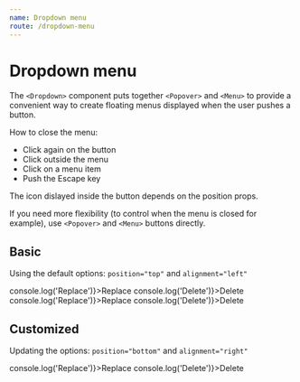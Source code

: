 ```yaml
---
name: Dropdown menu
route: /dropdown-menu
---
```




# Dropdown menu

The `<Dropdown>` component puts together `<Popover>` and `<Menu>` to provide a convenient way to create floating menus displayed when the user pushes a button.

How to close the menu:

- Click again on the button
- Click outside the menu
- Click on a menu item
- Push the Escape key

The icon dislayed inside the button depends on the position props.

If you need more flexibility (to control when the menu is closed for example), use `<Popover>` and `<Menu>` buttons directly.

## Basic

Using the default options: `position="top"` and `alignment="left"`

<Playground>
  <Root>
    <Row>
      <Col>
        <span />
      </Col>
      <Col>
        <DropdownMenu label={'Actions'} position="top">
          <DropdownItem onClick={() => console.log('Replace')}>Replace</DropdownItem>
          <DropdownItem onClick={() => console.log('Delete')}>Delete</DropdownItem>
        </DropdownMenu>
      </Col>
      <Col>
        <DropdownMenu label={'Disabled menu'} position="top" alignment="right" disabled>
          <DropdownItem onClick={() => console.log('Replace')}>Replace</DropdownItem>
          <DropdownItem onClick={() => console.log('Delete')}>Delete</DropdownItem>
        </DropdownMenu>
      </Col>
    </Row>
  </Root>
</Playground>

## Customized

Updating the options: `position="bottom"` and `alignment="right"`

<Playground>
  <Root>
    <Row>
      <Col>
        <span />
      </Col>
      <Col>
        <DropdownMenu label={'Actions'} position="bottom" alignment="right">
          <DropdownItem onClick={() => console.log('Replace')}>Replace</DropdownItem>
          <DropdownItem onClick={() => console.log('Delete')}>Delete</DropdownItem>
        </DropdownMenu>
      </Col>
      <Col>
        <span />
      </Col>
    </Row>
  </Root>
</Playground>
